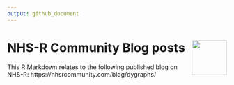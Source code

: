 ```yaml
---
output: github_document
---
```


# NHS-R Community Blog posts <a href='https://nhsrcommunity.com/'><img src='man/figures/logo.png' align="right" height="80" /></a>

This R Markdown relates to the following published blog on NHS-R: https://nhsrcommunity.com/blog/dygraphs/

<br><br>


